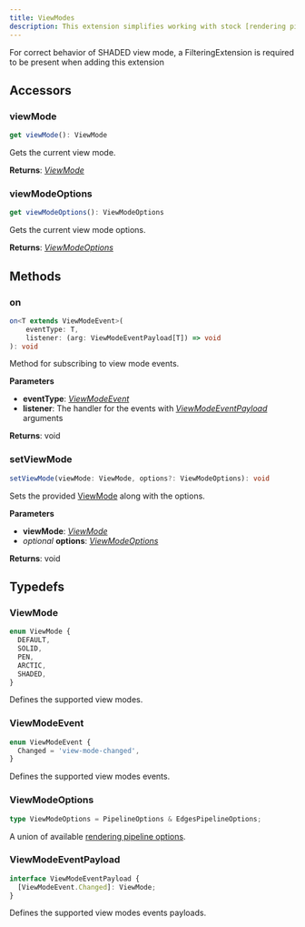 ```yaml
---
title: ViewModes
description: This extension simplifies working with stock [rendering pipelines](/developers/viewer/rendering-pipeline-api/pipeline-api)
---
```


<Warning>
  For correct behavior of SHADED view mode, a FilteringExtension is required to
  be present when adding this extension
</Warning>

## Accessors

### viewMode

```typescript
get viewMode(): ViewMode
```

Gets the current view mode.

**Returns**: [_ViewMode_](/developers/viewer/extensions/view-modes-api#viewmode)

### viewModeOptions

```typescript
get viewModeOptions(): ViewModeOptions
```

Gets the current view mode options.

**Returns**: [_ViewModeOptions_](/developers/viewer/extensions/view-modes-api#viewmodeoptions)

## Methods

### on

```typescript
on<T extends ViewModeEvent>(
    eventType: T,
    listener: (arg: ViewModeEventPayload[T]) => void
): void
```

Method for subscribing to view mode events.

**Parameters**

- **eventType**: [_ViewModeEvent_](/developers/viewer/extensions/view-modes-api#viewmodeevent)
- **listener**: The handler for the events with [_ViewModeEventPayload_](/developers/viewer/extensions/view-modes-api#viewmodeeventpayload) arguments

**Returns**: void

### setViewMode

```typescript
setViewMode(viewMode: ViewMode, options?: ViewModeOptions): void
```

Sets the provided [ViewMode](/developers/viewer/extensions/view-modes-api#viewmode) along with the options.

**Parameters**

- **viewMode**: [_ViewMode_](/developers/viewer/extensions/view-modes-api#viewmode)
- _optional_ **options**: [_ViewModeOptions_](/developers/viewer/extensions/view-modes-api#viewmodeoptions)

**Returns**: void

## Typedefs

### ViewMode

```typescript
enum ViewMode {
  DEFAULT,
  SOLID,
  PEN,
  ARCTIC,
  SHADED,
}
```

Defines the supported view modes.

### ViewModeEvent

```typescript
enum ViewModeEvent {
  Changed = 'view-mode-changed',
}
```

Defines the supported view modes events.

### ViewModeOptions

```typescript
type ViewModeOptions = PipelineOptions & EdgesPipelineOptions;
```

A union of available [rendering pipeline options](/developers/viewer/rendering-pipeline-api/pipeline-api#pipelineoptions).

### ViewModeEventPayload

```typescript
interface ViewModeEventPayload {
  [ViewModeEvent.Changed]: ViewMode;
}
```

Defines the supported view modes events payloads.
